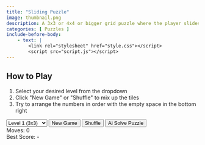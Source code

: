 ```yaml
---
title: "Sliding Puzzle"
image: thumbnail.png
description: A 3x3 or 4x4 or bigger grid puzzle where the player slides tiles around to put them in numerical or image order.
categories: [ Puzzles ]
include-before-body:
    - text: |
        <link rel="stylesheet" href="style.css"></script>
        <script src="script.js"></script>
---
```


```{=html}
<div class="instructions">
    <h2>How to Play</h2>
    <ol>
        <li>Select your desired level from the dropdown</li>
        <li>Click "New Game" or "Shuffle" to mix up the tiles</li>
        <li>Try to arrange the numbers in order with the empty space in the bottom right</li>
    </ol>
</div>
 <div class="game-container">
    <div class="controls">
        <select id="levelSelect" class="level-select" onchange="changeLevel()">
            <option value="1">Level 1 (3x3)</option>
            <option value="2">Level 2 (3x4)</option>
            <option value="3">Level 3 (4x4)</option>
            <option value="4">Level 4 (4x5)</option>
            <option value="5">Level 5 (5x5)</option>
            <option value="6">Level 6 (5x6)</option>
            <option value="7">Level 7 (6x6)</option>
            <option value="8">Level 8 (6x7)</option>
            <option value="9">Level 9 (7x7)</option>
            <option value="10">Level 10 (7x8)</option>
        </select>
        <button onclick="newGame()">New Game</button>
        <button onclick="shuffleBoard()">Shuffle</button>
        <button onclick="startSolving()" class="solve" id="solveButton">Ai Solve Puzzle</button>
    </div>
    <div class="stats">
        <div>Moves: <span id="moveCount">0</span></div>
        <div>Best Score: <span id="bestScore">-</span></div>
    </div>
    <div id="solvingStatus" class="solving-status" style="display: none;">
        Solving puzzle...
    </div>
    <div class="board"></div>
</div>
<script>
    setTimeout(() => {
        newGame();
    }, 200);
</script>
```